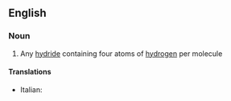 ==English==

===Noun===
{{en-noun}}

# {{context|inorganic chemistry|lang=en}} Any [[hydride]] containing four atoms of [[hydrogen]] per molecule

====Translations====
{{trans-top|tetrahydride}}
*Italian: {{t|it|tetraidruro|m}}
{{trans-mid}}

{{trans-bottom}}